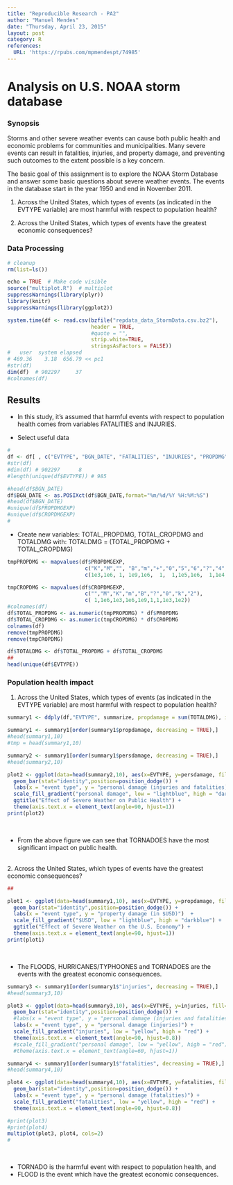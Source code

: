 ```yaml
---
title: "Reproducible Research - PA2"
author: "Manuel Mendes"
date: "Thursday, April 23, 2015"
layout: post
category: R
references:
  URL: 'https://rpubs.com/mpmendespt/74985'
---
```


# Analysis on U.S. NOAA storm database

### Synopsis

Storms and other severe weather events can cause both public health and economic problems for communities and municipalities. Many severe events can result in fatalities, injuries, and property damage, and preventing such outcomes to the extent possible is a key concern.

The basic goal of this assignment is to explore the NOAA Storm Database and answer some basic questions about severe weather events. The events in the database start in the year 1950 and end in November 2011.

1. Across the United States, which types of events (as indicated in the EVTYPE variable) are most harmful with respect to population health?

2. Across the United States, which types of events have the greatest economic consequences?

### Data Processing

```r
# cleanup
rm(list=ls())
```

```r
echo = TRUE  # Make code visible
source("multiplot.R")  # multiplot
suppressWarnings(library(plyr))
library(knitr)
suppressWarnings(library(ggplot2))

system.time(df <- read.csv(bzfile("repdata_data_StormData.csv.bz2"), 
                           header = TRUE, 
                           #quote = "", 
                           strip.white=TRUE,
                           stringsAsFactors = FALSE))
#   user  system elapsed 
# 469.36    3.18  656.79 << pc1
#str(df)
dim(df)  # 902297     37
#colnames(df)

```

## Results

- In this study, it's assumed that harmful events with respect to population health comes from variables FATALITIES and INJURIES.

- Select useful data
```r
#
df <- df[ , c("EVTYPE", "BGN_DATE", "FATALITIES", "INJURIES", "PROPDMG", "PROPDMGEXP", "CROPDMG", "CROPDMGEXP")]
#str(df)
#dim(df) # 902297      8
#length(unique(df$EVTYPE)) # 985

#head(df$BGN_DATE)
df$BGN_DATE <- as.POSIXct(df$BGN_DATE,format="%m/%d/%Y %H:%M:%S")
#head(df$BGN_DATE)
#unique(df$PROPDMGEXP)
#unique(df$CROPDMGEXP)
#

```

- Create new variables: TOTAL_PROPDMG, TOTAL_CROPDMG and TOTALDMG with: TOTALDMG = (TOTAL_PROPDMG + TOTAL_CROPDMG)

```r
tmpPROPDMG <- mapvalues(df$PROPDMGEXP,
                         c("K","M","", "B","m","+","0","5","6","?","4","2","3","h","7","H","-","1","8"), 
                         c(1e3,1e6, 1, 1e9,1e6,  1,  1,1e5,1e6,  1,1e4,1e2,1e3,  1,1e7,1e2,  1, 10,1e8))

tmpCROPDMG <- mapvalues(df$CROPDMGEXP,
                         c("","M","K","m","B","?","0","k","2"),
                         c( 1,1e6,1e3,1e6,1e9,1,1,1e3,1e2))
#colnames(df)
df$TOTAL_PROPDMG <- as.numeric(tmpPROPDMG) * df$PROPDMG
df$TOTAL_CROPDMG <- as.numeric(tmpCROPDMG) * df$CROPDMG
colnames(df)
remove(tmpPROPDMG)
remove(tmpCROPDMG)

df$TOTALDMG <- df$TOTAL_PROPDMG + df$TOTAL_CROPDMG
##
head(unique(df$EVTYPE))
```

### Population health impact

1. Across the United States, which types of events (as indicated in the EVTYPE variable) are most harmful with respect to population health?

```r
summary1 <- ddply(df,"EVTYPE", summarize, propdamage = sum(TOTALDMG), injuries= sum(INJURIES), fatalities = sum(FATALITIES), persdamage = sum(INJURIES)+sum(FATALITIES))

summary1 <- summary1[order(summary1$propdamage, decreasing = TRUE),]
#head(summary1,10)
#tmp = head(summary1,10)

summary2 <- summary1[order(summary1$persdamage, decreasing = TRUE),]
#head(summary2,10)

plot2 <- ggplot(data=head(summary2,10), aes(x=EVTYPE, y=persdamage, fill=persdamage)) + 
  geom_bar(stat="identity",position=position_dodge()) +
  labs(x = "event type", y = "personal damage (injuries and fatalities)") + 
  scale_fill_gradient("personal damage", low = "lightblue", high = "darkblue") + 
  ggtitle("Effect of Severe Weather on Public Health") +
  theme(axis.text.x = element_text(angle=90, hjust=1))
print(plot2)
```
</br>

- From the above figure we can see that TORNADOES have the most significant impact on public health. 

</br>
2. Across the United States, which types of events have the greatest economic consequences?

```r
##

plot1 <- ggplot(data=head(summary1,10), aes(x=EVTYPE, y=propdamage, fill=propdamage)) + 
  geom_bar(stat="identity",position=position_dodge()) +
  labs(x = "event type", y = "property damage (in $USD)")  +
  scale_fill_gradient("$USD", low = "lightblue", high = "darkblue") +
  ggtitle("Effect of Severe Weather on the U.S. Economy") +
  theme(axis.text.x = element_text(angle=90, hjust=1))
print(plot1)
```
</br>

- The FLOODS, HURRICANES/TYPHOONES and TORNADOES are the events with the greatest economic consequences.


```r
summary3 <- summary1[order(summary1$"injuries", decreasing = TRUE),]
#head(summary3,10)

plot3 <- ggplot(data=head(summary3,10), aes(x=EVTYPE, y=injuries, fill=injuries)) + 
  geom_bar(stat="identity",position=position_dodge()) +
  #labs(x = "event type", y = "personal damage (injuries and fatalities)") + 
  labs(x = "event type", y = "personal damage (injuries)") + 
  scale_fill_gradient("injuries", low = "yellow", high = "red") +
  theme(axis.text.x = element_text(angle=90, hjust=0.8))
  #scale_fill_gradient("personal damage", low = "yellow", high = "red") + 
  #theme(axis.text.x = element_text(angle=60, hjust=1))

summary4 <- summary1[order(summary1$"fatalities", decreasing = TRUE),]
#head(summary4,10)

plot4 <- ggplot(data=head(summary4,10), aes(x=EVTYPE, y=fatalities, fill=fatalities)) + 
  geom_bar(stat="identity",position=position_dodge()) +
  labs(x = "event type", y = "personal damage (fatalities)") +
  scale_fill_gradient("fatalities", low = "yellow", high = "red") + 
  theme(axis.text.x = element_text(angle=90, hjust=0.8))

```

<!-- multiplot:  -->
<!-- http://www.cookbook-r.com/Graphs/Multiple_graphs_on_one_page_%28ggplot2%29/ -->

```r
#print(plot3)
#print(plot4)
multiplot(plot3, plot4, cols=2)
#
```
</br>

- TORNADO is the harmful event with respect to population health, and 
- FLOOD is the event which have the greatest economic consequences.
